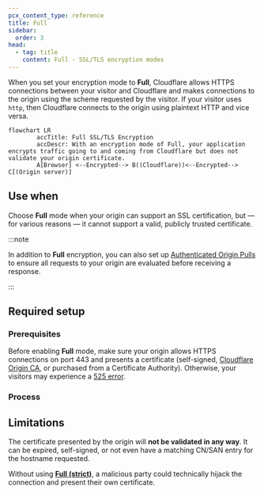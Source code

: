 ```yaml
---
pcx_content_type: reference
title: Full
sidebar:
  order: 3
head:
  - tag: title
    content: Full - SSL/TLS encryption modes
---
```



When you set your encryption mode to **Full**, Cloudflare allows HTTPS connections between your visitor and Cloudflare and makes connections to the origin using the scheme requested by the visitor. If your visitor uses `http`, then Cloudflare connects to the origin using plaintext HTTP and vice versa.

```mermaid
flowchart LR
        accTitle: Full SSL/TLS Encryption
        accDescr: With an encryption mode of Full, your application encrypts traffic going to and coming from Cloudflare but does not validate your origin certificate.
        A[Browser] <--Encrypted--> B((Cloudflare))<--Encrypted--> C[(Origin server)]
```

## Use when

Choose **Full** mode when your origin can support an SSL certification, but — for various reasons — it cannot support a valid, publicly trusted certificate.

:::note

In addition to **Full** encryption, you can also set up [Authenticated Origin Pulls](/ssl/origin-configuration/authenticated-origin-pull/) to ensure all requests to your origin are evaluated before receiving a response.

:::

## Required setup

### Prerequisites

Before enabling **Full** mode, make sure your origin allows HTTPS connections on port 443 and presents a certificate (self-signed, [Cloudflare Origin CA](/ssl/origin-configuration/origin-ca/), or purchased from a Certificate Authority). Otherwise, your visitors may experience a [525 error](/support/troubleshooting/cloudflare-errors/troubleshooting-cloudflare-5xx-errors/#error-525-ssl-handshake-failed).

<Render file="ssl-mode-errors" />

### Process

<Tabs syncKey="dashPlusAPI"> <TabItem label="Dashboard">

<Render file="change-encryption-mode-dash" />

</TabItem> <TabItem label="API">

<Render file="change-encryption-mode-api" />

</TabItem> </Tabs>

## Limitations

The certificate presented by the origin will **not be validated in any way**. It can be expired, self-signed, or not even have a matching CN/SAN entry for the hostname requested.

Without using [**Full (strict)**](/ssl/origin-configuration/ssl-modes/full-strict/), a malicious party could technically hijack the connection and present their own certificate.
